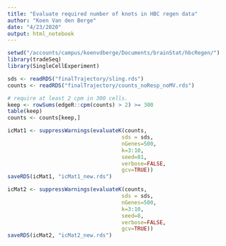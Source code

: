 ```yaml
---
title: "Evaluate required number of knots in HBC regen data"
author: "Koen Van den Berge"
date: "4/23/2020"
output: html_notebook
---
```


```r
setwd("/accounts/campus/koenvdberge/Documents/brainStat/hbcRegen/")
library(tradeSeq)
library(SingleCellExperiment)
```

```r
sds <- readRDS("finalTrajectory/sling.rds")
counts <- readRDS("finalTrajectory/counts_noResp_noMV.rds")

# require at least 2 cpm in 300 cells.
keep <- rowSums(edgeR::cpm(counts) > 2) >= 300
table(keep)
counts <- counts[keep,]

icMat1 <- suppressWarnings(evaluateK(counts,
									sds = sds,
									nGenes=500,
									k=3:10,
									seed=81,
									verbose=FALSE,
									gcv=TRUE))
saveRDS(icMat1, "icMat1_new.rds")
```

```r
icMat2 <- suppressWarnings(evaluateK(counts,
									sds = sds,
									nGenes=500,
									k=3:10,
									seed=8,
									verbose=FALSE,
									gcv=TRUE))
saveRDS(icMat2, "icMat2_new.rds")
```
